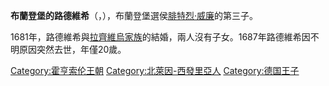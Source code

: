 {{Multiple issues|
{{Expand language|1=en|time=2021-01-27T01:29:46+00:00}}
{{Unreferenced|time=2021-01-27T01:29:46+00:00}}
}}
{{Infobox noble
| name         = 布蘭登堡的路德維希
| image        = LudwigvonBrandenburg.JPG
| birth_date   = {{birth date|1666|7|8|df=y}}
| birth_place  = [[克莱沃_(德国)|克萊沃]]
| death_date   = {{Death date and age|1687|4|7|1666|7|8|df=y}}
| death_place  = [[波茲坦|波茲坦]]
| burial_place = [[柏林大教堂|柏林大教堂]]
| noble family = [[霍亨索倫王朝|霍亨索倫王朝]]
| father       = [[腓特烈·威廉_(勃蘭登堡)|布蘭登堡選侯腓特烈·威廉]]
| mother       = [[拿騷的路易絲·亨麗埃特|拿騷的路易絲·亨麗埃特]]
}}
'''布蘭登堡的路德維希'''（{{lang-de|Ludwig von Brandenburg}}，{{bd|1666年|7月8日|1687年|4月7日}}），布蘭登堡選侯[[腓特烈·威廉_(勃蘭登堡)|腓特烈·威廉]]的第三子。

1681年，路德維希與[[拉齊維烏家族|拉齊維烏家族]]的{{le|柳德薇卡·卡羅琳娜|Ludwika Karolina Radziwiłł}}結婚，兩人沒有子女。1687年路德維希因不明原因突然去世，年僅20歲。

{{DEFAULTSORT: Ludwig}}
[[Category:霍亨索伦王朝|Category:霍亨索伦王朝]]
[[Category:北萊因-西發里亞人|Category:北萊因-西發里亞人]]
[[Category:德国王子|Category:德国王子]]